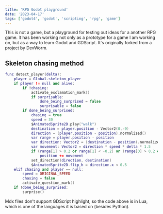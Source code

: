 ```yaml
---
title: 'RPG Godot playground'
date: '2023-04-17'
tags: ['godot4', 'godot', 'scripting', 'rpg', 'game']
---
```


This is not a game, but a playground for testing out ideas for a another RPG game.
It has been working not only as a prototype for a game I am working on, but as
a way to learn Godot and GDScript.
It's originally forked from a project by DevWorm.

<CustomImage src="https://raw.githubusercontent.com/Relderf/Relderf-PostsDB/main/images/rpg.png" alt="RPG Skeleton chase" />

## Skeleton chasing method

```lua
func detect_player(delta):
	player = Global.skeleton_player
	if player != null and alive:
		if !chasing:
			activate_exclamation_mark()
			if surprisable:
				done_being_surprised = false
				surprisable = false
		if done_being_surprised:	
			chasing = true
			speed = 30
			$AnimatedSprite2D.play("walk")
			destination = player.position - Vector2(0,-9)
			direction = (player.position - position).normalized()
			var range = player.position - position
			var direction: Vector2 = (destination - position).normalized()
			var movement: Vector2 = direction * speed * delta * 1.5
			if (range[1] > 0.2 or range[1] < -0.2) or (range[0] > 0.2 or range[0] < -0.2):
				position += movement
			set_direction(direction, destination)
			$AnimatedSprite2D.flip_h = direction.x < 0.5
	elif chasing and player == null:
		speed = ORIGINAL_SPEED
		chasing = false
		activate_question_mark()
	if !done_being_surprised:
		surprise()
```

Mdx files don't support GDScript highlight, so the code above is in Lua, which is one of the languages
it is based on (besides Python).